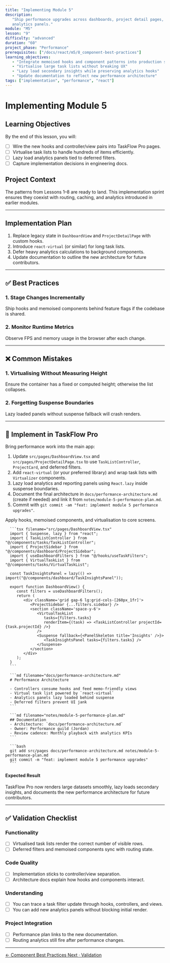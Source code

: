 ```yaml
---
title: "Implementing Module 5"
description:
   "Ship performance upgrades across dashboards, project detail pages, and
   analytics panels."
module: "M5"
lesson: "9"
difficulty: "advanced"
duration: "60"
project_phase: "Performance"
prerequisites: ["/docs/react/m5/8_component-best-practices"]
learning_objectives:
   - "Integrate memoised hooks and component patterns into production screens"
   - "Virtualise large task lists without breaking UX"
   - "Lazy load secondary insights while preserving analytics hooks"
   - "Update documentation to reflect new performance architecture"
tags: ["implementation", "performance", "react"]
---
```



# Implementing Module 5

## Learning Objectives

By the end of this lesson, you will:

-  [ ] Wire the new hooks and controller/view pairs into TaskFlow Pro pages.
-  [ ] Virtualise task lists to handle hundreds of items efficiently.
-  [ ] Lazy load analytics panels tied to deferred filters.
-  [ ] Capture implementation decisions in engineering docs.

## Project Context

The patterns from Lessons 1–8 are ready to land. This implementation sprint
ensures they coexist with routing, caching, and analytics introduced in earlier
modules.

---

## Implementation Plan

1. Replace legacy state in `DashboardView` and `ProjectDetailPage` with custom
   hooks.
2. Introduce `react-virtual` (or similar) for long task lists.
3. Defer heavy analytics calculations to background components.
4. Update documentation to outline the new architecture for future contributors.

---

## ✅ Best Practices

### 1. Stage Changes Incrementally

Ship hooks and memoised components behind feature flags if the codebase is
shared.

### 2. Monitor Runtime Metrics

Observe FPS and memory usage in the browser after each change.

---

## ❌ Common Mistakes

### 1. Virtualising Without Measuring Height

Ensure the container has a fixed or computed height; otherwise the list
collapses.

### 2. Forgetting Suspense Boundaries

Lazy loaded panels without suspense fallback will crash renders.

---

## 🔨 Implement in TaskFlow Pro

Bring performance work into the main app:

1. Update `src/pages/DashboardView.tsx` and `src/pages/ProjectDetailPage.tsx` to
   use `TaskListController`, `ProjectCard`, and deferred filters.
2. Add `react-virtual` (or your preferred library) and wrap task lists with
   `Virtualizer` components.
3. Lazy load analytics and reporting panels using `React.lazy` inside suspense
   boundaries.
4. Document the final architecture in `docs/performance-architecture.md` (create
   if needed) and link it from `notes/module-5-performance-plan.md`.
5. Commit with `git commit -am "feat: implement module 5 performance upgrades"`.

<Accordions type='single' className='mt-4'>
   <Accordion title='Solution Walkthrough'>
      <p>Apply hooks, memoised components, and virtualisation to core screens.</p>

      ```tsx filename="src/pages/DashboardView.tsx"
      import { Suspense, lazy } from "react";
      import { TaskListController } from "@/components/tasks/TaskListController";
      import { ProjectSidebar } from "@/components/dashboard/ProjectSidebar";
      import { useDashboardFilters } from "@/hooks/useTaskFilters";
      import { VirtualTaskList } from "@/components/tasks/VirtualTaskList";

      const TaskInsightsPanel = lazy(() => import("@/components/dashboard/TaskInsightsPanel"));

      export function DashboardView() {
         const filters = useDashboardFilters();
         return (
            <div className='grid gap-6 lg:grid-cols-[260px_1fr]'>
               <ProjectSidebar {...filters.sidebar} />
               <section className='space-y-6'>
                  <VirtualTaskList
                     tasks={filters.tasks}
                     renderItem={(task) => <TaskListController projectId={task.projectId} />}
                  />
                  <Suspense fallback={<PanelSkeleton title='Insights' />}>
                     <TaskInsightsPanel tasks={filters.tasks} />
                  </Suspense>
               </section>
            </div>
         );
      }
      ```

      ```md filename="docs/performance-architecture.md"
      # Performance Architecture

      - Controllers consume hooks and feed memo-friendly views
      - Virtual task list powered by `react-virtual`
      - Analytics panels lazy loaded behind suspense
      - Deferred filters prevent UI jank
      ```

      ```md filename="notes/module-5-performance-plan.md"
      ## Documentation
      - Architecture: `docs/performance-architecture.md`
      - Owner: Performance guild (Jordan)
      - Review cadence: Monthly playback with analytics KPIs
      ```

      ```bash
      git add src/pages docs/performance-architecture.md notes/module-5-performance-plan.md
      git commit -m "feat: implement module 5 performance upgrades"
      ```

   </Accordion>
</Accordions>

#### Expected Result

TaskFlow Pro now renders large datasets smoothly, lazy loads secondary insights,
and documents the new performance architecture for future contributors.

---

## ✅ Validation Checklist

### Functionality

-  [ ] Virtualised task lists render the correct number of visible rows.
-  [ ] Deferred filters and memoised components sync with routing state.

### Code Quality

-  [ ] Implementation sticks to controller/view separation.
-  [ ] Architecture docs explain how hooks and components interact.

### Understanding

-  [ ] You can trace a task filter update through hooks, controllers, and views.
-  [ ] You can add new analytics panels without blocking initial render.

### Project Integration

-  [ ] Performance plan links to the new documentation.
-  [ ] Routing analytics still fire after performance changes.

---

<div className='mt-8 flex justify-between'>
   <a
      href='/docs/react/m5/8_component-best-practices'
      className='text-sm font-medium text-muted-foreground hover:text-foreground'
   >
      ← Component Best Practices
   </a>
   <a
      href='/docs/react/m5/10_validation'
      className='text-sm font-medium text-primary hover:text-primary/80'
   >
      Next · Validation
   </a>
</div>
